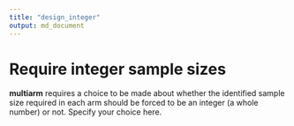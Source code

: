 ```yaml
---
title: "design_integer"
output: md_document
---
```


# Require integer sample sizes

__multiarm__ requires a choice to be made about whether the identified sample
size required in each arm should be forced to be an integer (a whole number) or
not. Specify your choice here.
